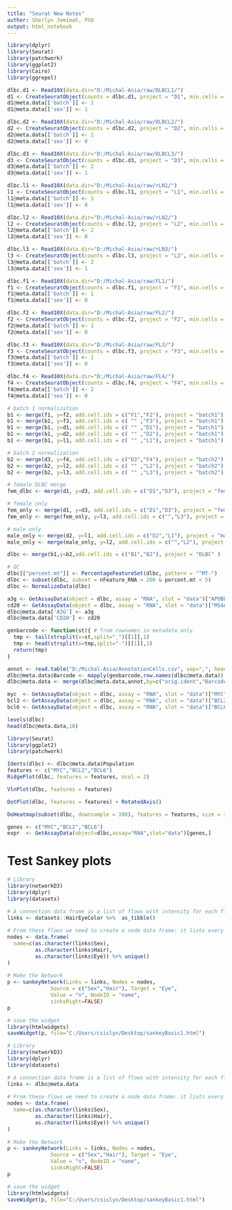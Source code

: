 ```yaml
---
title: "Seurat New Notes"
author: Sherlyn Jemimah, PhD
output: html_notebook
---
```


```r
library(dplyr)
library(Seurat)
library(patchwork)
library(ggplot2)
library(Cairo)
library(ggrepel)

dlbc.d1 <- Read10X(data.dir="D:/Michal-Asia/raw/DLBCL1/")
d1 <- CreateSeuratObject(counts = dlbc.d1, project = "D1", min.cells = 3, min.features = 200)
d1@meta.data[['batch']] <- 1
d1@meta.data[['sex']] <- 1

dlbc.d2 <- Read10X(data.dir="D:/Michal-Asia/raw/DLBCL2/")
d2 <- CreateSeuratObject(counts = dlbc.d2, project = "D2", min.cells = 3, min.features = 200)
d2@meta.data[['batch']] <- 1
d2@meta.data[['sex']] <- 0

dlbc.d3 <- Read10X(data.dir="D:/Michal-Asia/raw/DLBCL3/")
d3 <- CreateSeuratObject(counts = dlbc.d3, project = "D3", min.cells = 3, min.features = 200)
d3@meta.data[['batch']] <- 2
d3@meta.data[['sex']] <- 1

dlbc.l1 <- Read10X(data.dir="D:/Michal-Asia/raw/rLN1/")
l1 <- CreateSeuratObject(counts = dlbc.l1, project = "L1", min.cells = 3, min.features = 200)
l1@meta.data[['batch']] <- 1
l1@meta.data[['sex']] <- 0

dlbc.l2 <- Read10X(data.dir="D:/Michal-Asia/raw/rLN2/")
l2 <- CreateSeuratObject(counts = dlbc.l2, project = "L2", min.cells = 3, min.features = 200)
l2@meta.data[['batch']] <- 2
l2@meta.data[['sex']] <- 0

dlbc.l3 <- Read10X(data.dir="D:/Michal-Asia/raw/rLN3/")
l3 <- CreateSeuratObject(counts = dlbc.l3, project = "L3", min.cells = 3, min.features = 200)
l3@meta.data[['batch']] <- 2
l3@meta.data[['sex']] <- 1

dlbc.f1 <- Read10X(data.dir="D:/Michal-Asia/raw/FL1/")
f1 <- CreateSeuratObject(counts = dlbc.f1, project = "F1", min.cells = 3, min.features = 200)
f1@meta.data[['batch']] <- 1
f1@meta.data[['sex']] <- 0

dlbc.f2 <- Read10X(data.dir="D:/Michal-Asia/raw/FL2/")
f2 <- CreateSeuratObject(counts = dlbc.f2, project = "F2", min.cells = 3, min.features = 200)
f2@meta.data[['batch']] <- 1
f2@meta.data[['sex']] <- 0

dlbc.f3 <- Read10X(data.dir="D:/Michal-Asia/raw/FL3/")
f3 <- CreateSeuratObject(counts = dlbc.f3, project = "F3", min.cells = 3, min.features = 200)
f3@meta.data[['batch']] <- 1
f3@meta.data[['sex']] <- 0

dlbc.f4 <- Read10X(data.dir="D:/Michal-Asia/raw/FL4/")
f4 <- CreateSeuratObject(counts = dlbc.f4, project = "F4", min.cells = 3, min.features = 200)
f4@meta.data[['batch']] <- 2
f4@meta.data[['sex']] <- 0

# batch 1 normalization
b1 <- merge(f1, y=f2, add.cell.ids = c("F1","F2"), project = "batch1")
b1 <- merge(b1, y=f3, add.cell.ids = c( "" ,"F3"), project = "batch1")
b1 <- merge(b1, y=d1, add.cell.ids = c( "" ,"D1"), project = "batch1")
b1 <- merge(b1, y=d2, add.cell.ids = c( "" ,"D2"), project = "batch1")
b1 <- merge(b1, y=l1, add.cell.ids = c( "" ,"L1"), project = "batch1")

# batch 2 normalization
b2 <- merge(d3, y=f4, add.cell.ids = c("D3","F4"), project = "batch2")
b2 <- merge(b2, y=l2, add.cell.ids = c( "" ,"L2"), project = "batch2")
b2 <- merge(b2, y=l3, add.cell.ids = c( "" ,"L3"), project = "batch2")

# female DLBC merge
fem_dlbc <- merge(d1, y=d3, add.cell.ids = c("D1","D3"), project = "female-DLBC")

# female only
fem_only <- merge(d1, y=d3, add.cell.ids = c("D1","D3"), project = "female-only")
fem_only <- merge(fem_only, y=l3, add.cell.ids = c("","L3"), project = "female-only")

# male only
male_only <- merge(d2, y=l1, add.cell.ids = c("D2","L1"), project = "male-only")
male_only <- merge(male_only, y=l2, add.cell.ids = c("","L2"), project = "male-only")

dlbc <- merge(b1,y=b2,add.cell.ids = c("B1","B2"), project = "DLBC" )

# QC
dlbc[["percent.mt"]] <- PercentageFeatureSet(dlbc, pattern = "^MT-")
dlbc <- subset(dlbc, subset = nFeature_RNA > 200 & percent.mt < 5)
dlbc <- NormalizeData(dlbc)

a3g <- GetAssayData(object = dlbc, assay = "RNA", slot = "data")["APOBEC3G",]
cd20 <- GetAssayData(object = dlbc, assay = "RNA", slot = "data")["MS4A1",]
dlbc@meta.data['A3G'] <- a3g
dlbc@meta.data['CD20'] <- cd20

genbarcode <- function(st){ # from rownames in metadata only
  tmp <- tail(strsplit(x=st,split="_")[[1]],1)
  tmp <- head(strsplit(x=tmp,split="-")[[1]],1)
  return(tmp)
}

annot <- read.table("D:/Michal-Asia/AnnotationCells.csv", sep=",", header=T)
dlbc@meta.data$Barcode <- mapply(genbarcode,row.names(dlbc@meta.data))
dlbc@meta.data <- merge(dlbc@meta.data,annot,by=c("orig.ident","Barcode"))
```
```r
myc  <- GetAssayData(object = dlbc, assay = "RNA", slot = "data")["MYC", ]
bcl2 <- GetAssayData(object = dlbc, assay = "RNA", slot = "data")["BCL2",]
bcl6 <- GetAssayData(object = dlbc, assay = "RNA", slot = "data")["BCL6",]

```

```r
levels(dlbc)
head(dlbc@meta.data,10)
```
```r
library(Seurat)
library(ggplot2)
library(patchwork)

Idents(dlbc) <- dlbc@meta.data$Population
features <- c("MYC","BCL2","BCL6")
RidgePlot(dlbc, features = features, ncol = 2)
```
```r
VlnPlot(dlbc, features = features)
```
```r
DotPlot(dlbc, features = features) + RotatedAxis()
```
```r
DoHeatmap(subset(dlbc, downsample = 100), features = features, size = 3)
```


```r
genes <- c("MYC","BCL2","BCL6")
expr  <- GetAssayData(object=dlbc,assay="RNA",slot="data")[genes,]
```

# Test Sankey plots
```r
# Library
library(networkD3)
library(dplyr)
library(datasets)

# A connection data frame is a list of flows with intensity for each flow
links <- datasets::HairEyeColor %>%  as_tibble()
 
# From these flows we need to create a node data frame: it lists every entities involved in the flow
nodes <- data.frame(
  name=c(as.character(links$Sex),
         as.character(links$Hair),
         as.character(links$Eye)) %>% unique()
)
 
# Make the Network
p <- sankeyNetwork(Links = links, Nodes = nodes,
              Source = c("Sex","Hair"), Target = "Eye",
              Value = "n", NodeID = "name", 
              sinksRight=FALSE)
p

# save the widget
library(htmlwidgets)
saveWidget(p, file="C:/Users/csislyn/Desktop/sankeyBasic1.html")
```
```r
# Library
library(networkD3)
library(dplyr)
library(datasets)

# A connection data frame is a list of flows with intensity for each flow
links <- dlbc@meta.data
 
# From these flows we need to create a node data frame: it lists every entities involved in the flow
nodes <- data.frame(
  name=c(as.character(links$Sex),
         as.character(links$Hair),
         as.character(links$Eye)) %>% unique()
)
 
# Make the Network
p <- sankeyNetwork(Links = links, Nodes = nodes,
              Source = c("Sex","Hair"), Target = "Eye",
              Value = "n", NodeID = "name", 
              sinksRight=FALSE)
p

# save the widget
library(htmlwidgets)
saveWidget(p, file="C:/Users/csislyn/Desktop/sankeyBasic1.html")
```
